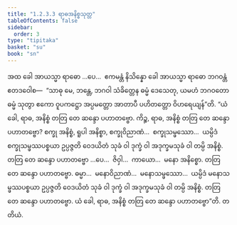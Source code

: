 ```yaml
---
title: "1.2.3.3 ရာဓအနိစ္စသုတ္တ"
tableOfContents: false
sidebar:
  order: 3
type: "tipitaka"
basket: "su"
book: "sn"
---
```



<DynamicBreadcrumb />

<Division number="76" book="sn" e="ch" v="18" p="291">

<Paragraph number="321" book="sn">
အထ ခေါ အာယသ္မာ ရာဓော …ပေ…  ဧကမန္တံ နိသိန္နော ခေါ အာယသ္မာ ရာဓော ဘဂဝန္တံ ဧတဒဝေါစ—  “သာဓု မေ, ဘန္တေ, ဘဂဝါ သံခိတ္တေန ဓမ္မံ ဒေသေတု, ယမဟံ ဘဂဝတော ဓမ္မံ သုတွာ ဧကော ဝူပကဋ္ဌော အပ္ပမတ္တော အာတာပီ ပဟိတတ္တော ဝိဟရေယျန်”တိ. “ယံ ခေါ, ရာဓ, အနိစ္စံ တတြ တေ ဆန္ဒော ပဟာတဗ္ဗော. ကိဉ္စ, ရာဓ, အနိစ္စံ တတြ တေ ဆန္ဒော ပဟာတဗ္ဗော? စက္ခု အနိစ္စံ, ရူပါ အနိစ္စာ, စက္ခုဝိညာဏံ…  စက္ခုသမ္ဖဿော…  ယမ္ပိဒံ စက္ခုသမ္ဖဿပစ္စယာ ဥပ္ပဇ္ဇတိ ဝေဒယိတံ သုခံ ဝါ ဒုက္ခံ ဝါ အဒုက္ခမသုခံ ဝါ တမ္ပိ အနိစ္စံ. တတြ တေ ဆန္ဒော ပဟာတဗ္ဗော …ပေ…  ဇိဝှါ…  ကာယော…  မနော အနိစ္စော. တတြ တေ ဆန္ဒော ပဟာတဗ္ဗော. ဓမ္မာ…  မနောဝိညာဏံ…  မနောသမ္ဖဿော…  ယမ္ပိဒံ မနောသမ္ဖဿပစ္စယာ ဥပ္ပဇ္ဇတိ ဝေဒယိတံ သုခံ ဝါ ဒုက္ခံ ဝါ အဒုက္ခမသုခံ ဝါ တမ္ပိ အနိစ္စံ. တတြ တေ ဆန္ဒော ပဟာတဗ္ဗော. ယံ ခေါ, ရာဓ, အနိစ္စံ တတြ တေ ဆန္ဒော ပဟာတဗ္ဗော”တိ.

</Paragraph>
</Division>

<Paragraph number="322" type="center" book="sn">
တတိယံ.
</Paragraph>